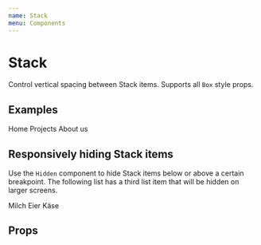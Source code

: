```yaml
---
name: Stack
menu: Components
---
```




# Stack

Control vertical spacing between Stack items. Supports all `Box` style props.

## Examples

<Playground>
	<Stack spacing="xxs">
		<TextLink href="#">Home</TextLink>
		<TextLink href="#">Projects</TextLink>
		<TextLink href="#">About us</TextLink>
	</Stack>
</Playground>

## Responsively hiding Stack items

Use the `Hidden` component to hide Stack items below or above a certain breakpoint.
The following list has a third list item that will be hidden on larger screens.

<Playground>
	<Stack as="list" spacing={[0, 's', 'xl']} breakpoints={['m', 'l']}>
		<TextLink href="#">Milch</TextLink>
		<TextLink href="#">Eier</TextLink>
		<Hidden above="xl">
			<TextLink href="#">Käse</TextLink>
		</Hidden>
	</Stack>
</Playground>

## Props

<Props of={Stack} />
